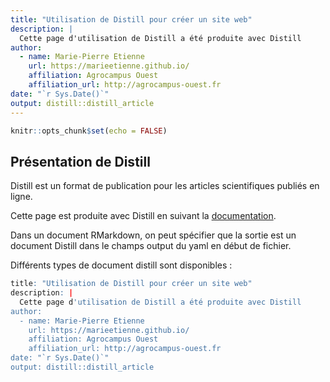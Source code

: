 ```yaml
---
title: "Utilisation de Distill pour créer un site web"
description: |
  Cette page d'utilisation de Distill a été produite avec Distill
author:
  - name: Marie-Pierre Etienne 
    url: https://marieetienne.github.io/
    affiliation: Agrocampus Ouest
    affiliation_url: http://agrocampus-ouest.fr
date: "`r Sys.Date()`"
output: distill::distill_article
---
```


```r
knitr::opts_chunk$set(echo = FALSE)
```


## Présentation de Distill

Distill est un format de publication pour les articles scientifiques publiés en ligne.  

Cette page est produite avec Distill en suivant la [documentation](https://rstudio.github.io/distill).


Dans un document RMarkdown, on peut spécifier que la sortie est un document Distill dans le champs output du yaml en début de fichier.

Différents types de document distill sont disponibles :

```r
title: "Utilisation de Distill pour créer un site web"
description: |
  Cette page d'utilisation de Distill a été produite avec Distill
author:
  - name: Marie-Pierre Etienne 
    url: https://marieetienne.github.io/
    affiliation: Agrocampus Ouest
    affiliation_url: http://agrocampus-ouest.fr
date: "`r Sys.Date()`"
output: distill::distill_article
```



##  




